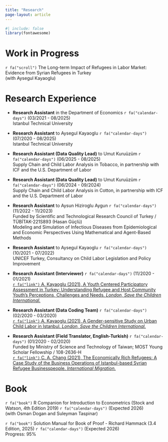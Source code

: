 ```yaml
---
title: "Research"
page-layout: article
---
```


```r
#| include: false
library(fontawesome)
```

# Work in Progress

`r fa("scroll")` The Long-term Impact of Refugees in Labor Market: Evidence from Syrian Refugees in Turkey <br>
  (with Aysegul Kayaoglu)
  
# Research Experience

- **Research Assistant** in the Department of Economics `r fa("calendar-days")` (03/2021 - 08/2025) <br>
  Istanbul Technical University

- **Research Assistant** to Aysegul Kayaoglu `r fa("calendar-days")` (07/2020 - 08/2025) <br>
  Istanbul Technical University

- **Research Assistant (Data Quality Lead)** to Umut Kuruüzüm `r fa("calendar-days")` (06/2025 - 08/2025) <br>
  Supply Chain and Child Labor Analysis in Tobacco, in partnership with ICF and the U.S. Department of Labor
  
- **Research Assistant (Data Quality Lead)** to Umut Kuruüzüm `r fa("calendar-days")` (06/2024 - 09/2024) <br>
  Supply Chain and Child Labor Analysis in Cotton, in partnership with ICF and the U.S. Department of Labor
  
- **Research Assistant** to Aysun Hiziroglu Aygun `r fa("calendar-days")` (11/2022 - 11/2023)<br>
  Funded by Scientific and Technological Research Council of Turkey / TÜBİTAK-221S893 (Hasan Güçlü) <br>
  Modeling and Simulation of Infectious Diseases from Epidemiological and Economic Perspectives Using Mathematical and Agent-Based Methods 

- **Research Assistant** to Aysegul Kayaoglu `r fa("calendar-days")` (10/2021 - 07/2022) <br>
  UNICEF Turkey, Consultancy on Child Labor Legislation and Policy Improvement

- **Research Assistant (Interviewer)** `r fa("calendar-days")` (11/2020 - 01/2021) <br>
  [`r fa("link")` A. Kayaoglu (2021), A Youth Centered Participatory Assessment in Turkey: Understanding Refugee and Host Community Youth's Perceptions, Challenges and Needs. *London, Save the Children International.*](https://resourcecentre.savethechildren.net/document/a-youth-centered-participatory-assessment-in-turkey-understanding-refugee-and-host-community-youths-perceptions-challenges-and-needs){target="_blank"}

- **Research Assistant (Data Coding Team)** `r fa("calendar-days")` (02/2020 - 03/2020) <br>
  [`r fa("link")` A. Kayaoglu (2021), A Gender-sensitive Study on Urban Child Labor in Istanbul. *London, Save the Children International.*](https://resourcecentre.savethechildren.net/document/gender-sensitive-study-urban-child-labour-istanbul){target="_blank"}
  
- **Research Assistant (Field Translator, English-Turkish)** `r fa("calendar-days")` (01/2020 - 02/2020) <br>
  Funded by Ministry of Science and Technology of Taiwan; MOST Young Scholar Fellowship / 108-2636-H <br>
  [`r fa("link")` C. A. Chang (2021), The Economically Rich Refugees: A Case Study of the Business Operations of Istanbul-based Syrian Refugee Businesspeople. *International Migration.*](https://onlinelibrary.wiley.com/doi/10.1111/imig.12886){target="_blank"}

# Book

`r fa("book")` R Companion for Introduction to Econometrics (Stock and Watson, 4th Edition 2019) `r fa("calendar-days")` (Expected 2026) <br>
  (with Osman Dogan and Suleyman Taspinar)

`r fa("book")` Solution Manual for Book of Proof - Richard Hammack (3.4 Edition, 2025) `r fa("calendar-days")` (Expected 2026) <br>
  Progress: 95%
